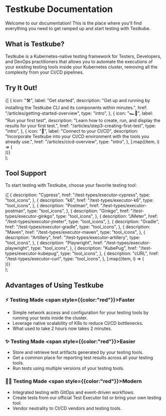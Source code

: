 
# Testkube Documentation

Welcome to our documentation!
This is the place where you'll find everything you need to get ramped up and start testing with Testkube.

## What is Testkube?

Testkube is a Kubernetes-native testing framework for Testers, Developers, and DevOps practitioners that allows you to automate the executions of your existing testing tools inside your Kubernetes cluster, removing all the complexity from your CI/CD pipelines.

## Try It Out!

  <section className={clsx("row indent--min")}>
    {[
      {
        icon: "🛠",
        label: "Get started",
        description:
          "Get up and running by installing the Testkube CLI and its components within minutes.",
        href: "/articles/getting-started-overview",
        type: "intro",
      },
      {
        icon: "🏎💨",
        label: "Run your first test",
        description:
          "Learn how to create, run, and display the results for your first test.",
        href: "/articles/step3-creating-first-test",
        type: "intro",
      },
      {
        icon: "🚀",
        label: "Connect to your CI/CD",
        description:
          "Incorporate Testkube into your CI/CD environment with the tools you already use.",
        href: "/articles/cicd-overview",
        type: "intro",
      },
    ].map((item, i) => (
      <article key={i} className="col padding--sm intro__card">
        <DocCard item={item} />
      </article>
    ))}
  </section>
);

<DocCardList />

## Tool Support
To start testing with Testkube, choose your favorite testing tool:

  <section className={clsx("row indent--min")}>
    {[
      {
        description: "Cypress",
        href: "/test-types/executor-cypress", 
        type: "tool_icons",
      },
      {
        description: "k6",
        href: "/test-types/executor-k6",
        type: "tool_icons",
      },
      {
        description: "Postman",
        href: "/test-types/executor-postman",
        type: "tool_icons",
      },
      {
        description: "Ginkgo",
        href: "/test-types/executor-ginkgo",
        type: "tool_icons",
      },
      {
        description: "JMeter",
        href: "/test-types/executor-jmeter",
        type: "tool_icons",
      },
      {
        description: "Gradle",
        href: "/test-types/executor-gradle",
        type: "tool_icons",
      },
      {
        description: "Maven",
        href: "/test-types/executor-maven",
        type: "tool_icons",
      },
      {
        description: "Artillery",
        href: "/test-types/executor-artillery",
        type: "tool_icons",
      },
      {
        description: "Playwright",
        href: "/test-types/executor-playwright",
        type: "tool_icons",
      },
      {
        description: "KubePug",
        href: "/test-types/executor-kubepug",
        type: "tool_icons",
      },
      {
        description: "cURL",
        href: "/test-types/executor-curl",
        type: "tool_icons",
      },
    ].map((item, i) => (
      <article key={i} className="nopadding tools__card">
        <DocCard item={item} />
      </article>
    ))}
  </section>
);

<ToolList />


## Advantages of Using Testkube
 
### ⚡ Testing Made <span style={{color:"red"}}>Faster</span>

- Simple network access and configuration for your testing tools by running your tests inside the cluster.
- Leverage native scalability of K8s to reduce CI/CD bottlenecks.
- What used to take 2 hours now takes 2 minutes.

### ✨ Testing Made <span style={{color:"red"}}>Easier</span>

- Store and retrieve test artifacts generated by your testing tools.
- Get a common place for reporting test results across all your testing tools.
- Run tests using multiple versions of your testing tools.

### 🧑‍💻 Testing Made <span style={{color:"red"}}>Modern</span>

- Integrated testing with GitOps and event-driven workflows.
- Create tests from our official Test Executor list or bring your own testing tool.
- Vendor neutrality to CI/CD vendors and testing tools.



<!---
With Testkube, tests are part of a cluster's state and can be executed as needed:

- ✨Automatically on deployment of annotated/labeled Kubernetes objects (services, pods, etc)
- ⏲️ On a schedule
- 🧑‍💻 Manually via Testkube's CLI or via Testkube's Dashboard
- ⚡ Externally triggered via API 

-->
